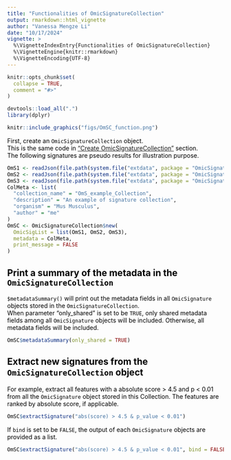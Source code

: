 ```yaml
---
title: "Functionalities of OmicSignatureCollection"
output: rmarkdown::html_vignette
author: "Vanessa Mengze Li"
date: "10/17/2024"
vignette: >
  %\VignetteIndexEntry{Functionalities of OmicSignatureCollection}
  %\VignetteEngine{knitr::rmarkdown}
  %\VignetteEncoding{UTF-8}
---
```


```r
knitr::opts_chunk$set(
  collapse = TRUE,
  comment = "#>"
)
```

```r
devtools::load_all(".")
library(dplyr)
```
<font color = "#000000">

```r
knitr::include_graphics("figs/OmSC_function.png")
```

First, create an `OmicSignatureCollection` object. \
This is the same code in ["Create OmicSignatureCollection"](https://montilab.github.io/OmicSignature/articles/CreateOmSC.html) section. \
The following signatures are pseudo results for illustration purpose. \
```r
OmS1 <- readJson(file.path(system.file("extdata", package = "OmicSignature"), "OmS_example_1.json"))
OmS2 <- readJson(file.path(system.file("extdata", package = "OmicSignature"), "OmS_example_2.json"))
OmS3 <- readJson(file.path(system.file("extdata", package = "OmicSignature"), "OmS_example_3.json"))
ColMeta <- list(
  "collection_name" = "OmS_example_Collection",
  "description" = "An example of signature collection",
  "organism" = "Mus Musculus",
  "author" = "me"
)
OmSC <- OmicSignatureCollection$new(
  OmicSigList = list(OmS1, OmS2, OmS3),
  metadata = ColMeta,
  print_message = FALSE
)
```

## Print a summary of the metadata in the `OmicSignatureCollection`  
`$metadataSummary()` will print out the metadata fields in all `OmicSignature` 
objects stored in the `OmicSignatureCollection`.  
When parameter "only_shared" is set to be `TRUE`, only shared metadata fields 
among all `OmicSignature` objects will be included. Otherwise, all metadata 
fields will be included.
```r
OmSC$metadataSummary(only_shared = TRUE)
```

## Extract new signatures from the `OmicSignatureCollection` object

For example, extract all features with a absolute score > 4.5 and p < 0.01 from all the `OmicSignature` object stored in this Collection. The features are ranked by absolute score, if applicable. 
```r
OmSC$extractSignature("abs(score) > 4.5 & p_value < 0.01")
```

If `bind` is set to be `FALSE`, the output of each `OmicSignature` objects are provided as a list. \
```r
OmSC$extractSignature("abs(score) > 4.5 & p_value < 0.01", bind = FALSE)
```

</font>
--

